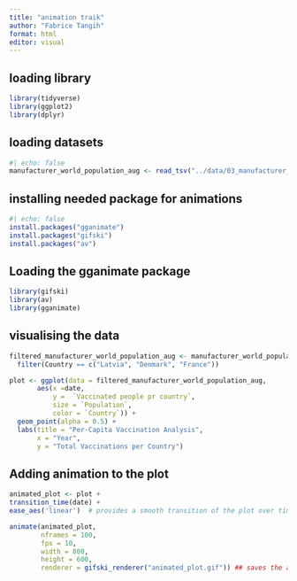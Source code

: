 ```yaml
---
title: "animation traik"
author: "Fabrice Tangih"
format: html
editor: visual
---
```


## loading library

```r
library(tidyverse)
library(ggplot2)
library(dplyr)
```

## loading datasets

```r
#| echo: false
manufacturer_world_population_aug <- read_tsv("../data/03_manufacturer_world_population_aug.tsv")
```

## installing needed package for animations

```r
#| echo: false
install.packages("gganimate")
install.packages("gifski")
install.packages("av")
```

## Loading the gganimate package

```r
library(gifski)
library(av)
library(gganimate)
```

## visualising the data

```r
filtered_manufacturer_world_population_aug <- manufacturer_world_population_aug |> 
  filter(Country == c("Latvia", "Denmark", "France")) 

plot <- ggplot(data = filtered_manufacturer_world_population_aug, 
       aes(x =date, 
           y =  `Vaccinated people pr country`, 
           size = `Population`, 
           color = `Country`)) +
  geom_point(alpha = 0.5) +
  labs(title = "Per-Capita Vaccination Analysis",
       x = "Year",
       y = "Total Vaccinations per Country")

```

## Adding animation to the plot

```r
animated_plot <- plot + 
transition_time(date) +
ease_aes('linear')  # provides a smooth transition of the plot over time by transitioning through the date column

animate(animated_plot, 
        nframes = 100, 
        fps = 10, 
        width = 800, 
        height = 600, 
        renderer = gifski_renderer("animated_plot.gif")) ## saves the animation
```
